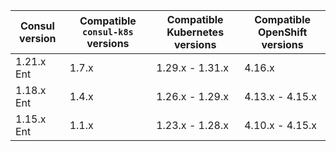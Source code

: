 | Consul version | Compatible `consul-k8s` versions | Compatible Kubernetes versions | Compatible OpenShift versions |
| -------------- | -------------------------------- | -------------------------------| ------------------------------|
| 1.21.x Ent     | 1.7.x                            | 1.29.x - 1.31.x                | 4.16.x                        |
| 1.18.x Ent     | 1.4.x                            | 1.26.x - 1.29.x                | 4.13.x - 4.15.x               |
| 1.15.x Ent     | 1.1.x                            | 1.23.x - 1.28.x                | 4.10.x - 4.15.x               |